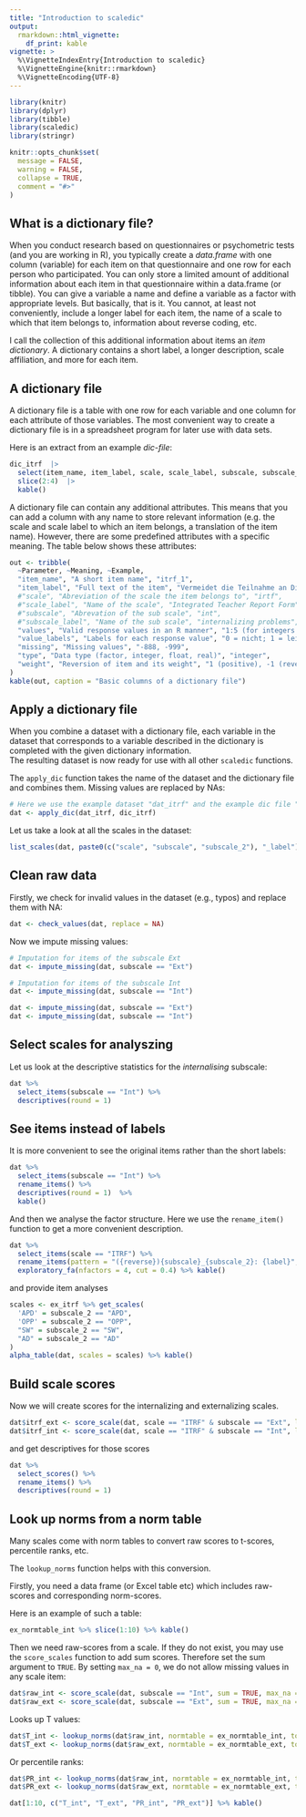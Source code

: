 ```yaml
---
title: "Introduction to scaledic"
output: 
  rmarkdown::html_vignette:
    df_print: kable
vignette: >
  %\VignetteIndexEntry{Introduction to scaledic}
  %\VignetteEngine{knitr::rmarkdown}
  %\VignetteEncoding{UTF-8}
---
```


```r
library(knitr)
library(dplyr)
library(tibble)
library(scaledic)
library(stringr)

knitr::opts_chunk$set(
  message = FALSE,
  warning = FALSE,
  collapse = TRUE,
  comment = "#>"
)
```

## What is a dictionary file?

When you conduct research based on questionnaires or psychometric tests (and you are working in R), you typically create a *data.frame* with one column (variable) for each item on that questionnaire and one row for each person who participated. You can only store a limited amount of additional information about each item in that questionnaire within a data.frame (or tibble). You can give a variable a name and define a variable as a factor with appropriate levels. But basically, that is it. You cannot, at least not conveniently, include a longer label for each item, the name of a scale to which that item belongs to, information about reverse coding, etc.

I call the collection of this additional information about items an *item dictionary*. A dictionary contains a short label, a longer description, scale affiliation, and more for each item.

## A dictionary file

A dictionary file is a table with one row for each variable and one column for each attribute of those variables. The most convenient way to create a dictionary file is in a spreadsheet program for later use with data sets.

Here is an extract from an example *dic-file*:

```r
dic_itrf  |>  
  select(item_name, item_label, scale, scale_label, subscale, subscale_label, values, value_labels, missing, type) |> 
  slice(2:4)  |> 
  kable()
```

A dictionary file can contain any additional attributes. This means that you can add a column with any name to store relevant information (e.g. the scale and scale label to which an item belongs, a translation of the item name). However, there are some predefined attributes with a specific meaning. The table below shows these attributes:

```r
out <- tribble(
  ~Parameter, ~Meaning, ~Example,
  "item_name", "A short item name", "itrf_1",
  "item_label", "Full text of the item", "Vermeidet die Teilnahme an Diskussionen im Unterricht",
  #"scale", "Abreviation of the scale the item belongs to", "irtf",
  #"scale_label", "Name of the scale", "Integrated Teacher Report Form",
  #"subscale", "Abrevation of the sub scale", "int",
  #"subscale_label", "Name of the sub scale", "internalizing problems",
  "values", "Valid response values in an R manner", "1:5 (for integers 1 to 5) 1,2,3 (for integers 1, 2, 3)",
  "value_labels", "Labels for each response value", "0 = nicht; 1 = leicht; 2 = mäßig; 3 = stark",
  "missing", "Missing values", "-888, -999",
  "type", "Data type (factor, integer, float, real)", "integer",
  "weight", "Reversion of item and its weight", "1 (positive), -1 (reverse), 1.5 (positive, weights 1.5 times)",
)
kable(out, caption = "Basic columns of a dictionary file")

```

## Apply a dictionary file

When you combine a dataset with a dictionary file, each variable in the dataset that corresponds to a variable described in the dictionary is completed with the given dictionary information.\
The resulting dataset is now ready for use with all other `scaledic` functions.

The `apply_dic` function takes the name of the dataset and the dictionary file and combines them. Missing values are replaced by NAs:

```r
# Here we use the example dataset "dat_itrf" and the example dic file "dic_itrf"
dat <- apply_dic(dat_itrf, dic_itrf)
```

Let us take a look at all the scales in the dataset:

```r
list_scales(dat, paste0(c("scale", "subscale", "subscale_2"), "_label")) %>% kable()
```

## Clean raw data

Firstly, we check for invalid values in the dataset (e.g., typos) and replace them with NA:

```r
dat <- check_values(dat, replace = NA)
```

Now we impute missing values:

```r
# Imputation for items of the subscale Ext
dat <- impute_missing(dat, subscale == "Ext")

# Imputation for items of the subscale Int
dat <- impute_missing(dat, subscale == "Int")

```

```r
dat <- impute_missing(dat, subscale == "Ext")
dat <- impute_missing(dat, subscale == "Int")
```

## Select scales for analyszing

Let us look at the descriptive statistics for the *internalising* subscale:

```r
dat %>% 
  select_items(subscale == "Int") %>%
  descriptives(round = 1)
```

## See items instead of labels

It is more convenient to see the original items rather than the short labels:

```r
dat %>% 
  select_items(subscale == "Int") %>%
  rename_items() %>%
  descriptives(round = 1)  %>% 
  kable()
```

And then we analyse the factor structure. Here we use the `rename_item()` function to get a more convenient description.

```r
dat %>%
  select_items(scale == "ITRF") %>%
  rename_items(pattern = "({reverse}){subscale}_{subscale_2}: {label}", max_chars = 70) %>%
  exploratory_fa(nfactors = 4, cut = 0.4) %>% kable()
```

and provide item analyses

```r
scales <- ex_itrf %>% get_scales(
  'APD' = subscale_2 == "APD",
  'OPP' = subscale_2 == "OPP",
  "SW" = subscale_2 == "SW",
  "AD" = subscale_2 == "AD"
)
alpha_table(dat, scales = scales) %>% kable()

```

<!--
and even a confirmatory factor analysis with the use of the lavaan package.

```r
model <- lavaan_model(scales, orthogonal = FALSE)
```

```r
cat(model)
```

```r
fit <- lavaan::cfa(model = model, data = dat)
lavaan::summary(fit, fit.measures = TRUE)

```
-->

## Build scale scores

Now we will create scores for the internalizing and externalizing scales.

```r
dat$itrf_ext <- score_scale(dat, scale == "ITRF" & subscale == "Ext", label = "Externalizing")
dat$itrf_int <- score_scale(dat, scale == "ITRF" & subscale == "Int", label = "Internalizing")
```

and get descriptives for those scores

```r
dat %>%
  select_scores() %>%
  rename_items() %>%
  descriptives(round = 1)
```

## Look up norms from a norm table

Many scales come with norm tables to convert raw scores to t-scores, percentile ranks, etc.

The `lookup_norms` function helps with this conversion.

Firstly, you need a data frame (or Excel table etc) which includes raw-scores and corresponding norm-scores.

Here is an example of such a table:

```r
ex_normtable_int %>% slice(1:10) %>% kable()
```

Then we need raw-scores from a scale. If they do not exist, you may use the `score_scales` function to add sum scores. Therefore set the sum argument to `TRUE`. By setting `max_na = 0`, we do not allow missing values in any scale item:

```r
dat$raw_int <- score_scale(dat, subscale == "Int", sum = TRUE, max_na = 0)
dat$raw_ext <- score_scale(dat, subscale == "Ext", sum = TRUE, max_na = 0)
```

Looks up T values:

```r
dat$T_int <- lookup_norms(dat$raw_int, normtable = ex_normtable_int, to = "T")
dat$T_ext <- lookup_norms(dat$raw_ext, normtable = ex_normtable_ext, to = "T")
```

Or percentile ranks:

```r
dat$PR_int <- lookup_norms(dat$raw_int, normtable = ex_normtable_int, to = "PR")
dat$PR_ext <- lookup_norms(dat$raw_ext, normtable = ex_normtable_ext, to = "PR")
```

```r
dat[1:10, c("T_int", "T_ext", "PR_int", "PR_ext")] %>% kable()
```
